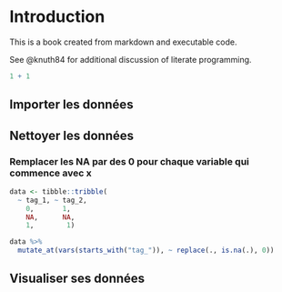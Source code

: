 # Introduction

This is a book created from markdown and executable code.

See @knuth84 for additional discussion of literate programming.

```r
1 + 1
```

## Importer les données

## Nettoyer les données

### Remplacer les NA par des 0 pour chaque variable qui commence avec x

```r
data <- tibble::tribble( 
  ~ tag_1, ~ tag_2,
    0,       1,
    NA,      NA,
    1,        1)

data %>%
  mutate_at(vars(starts_with("tag_")), ~ replace(., is.na(.), 0))
```

## Visualiser ses données
